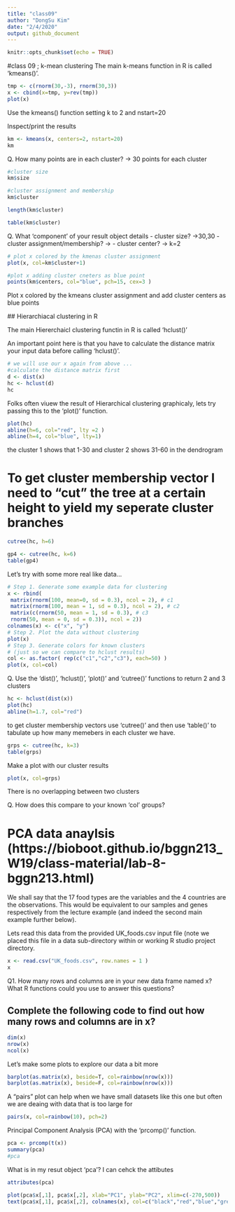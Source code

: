 ```yaml
---
title: "class09"
author: "DongSu Kim"
date: "2/4/2020"
output: github_document
---
```


```r
knitr::opts_chunk$set(echo = TRUE)
```

#class 09 ; k-mean clustering
The main k-means function in R is called 'kmeans()'. 
```r
tmp <- c(rnorm(30,-3), rnorm(30,3))
x <- cbind(x=tmp, y=rev(tmp))
plot(x)


```
Use the kmeans() function setting k to 2 and nstart=20

Inspect/print the results


```r
km <- kmeans(x, centers=2, nstart=20)
km
```
Q. How many points are in each cluster?
 -> 30 points for each cluster 
 
```r
#cluster size
km$size

#cluster assignment and membership 
km$cluster

length(km$cluster)

table(km$cluster)
```
 
Q. What ‘component’ of your result object details
 - cluster size? ->30,30
 - cluster assignment/membership? -> 
 - cluster center? -> k=2
 
```r
# plot x colored by the kmenas cluster assignment 
plot(x, col=km$cluster+1)

#plot x adding cluster cneters as blue point 
points(km$centers, col="blue", pch=15, cex=3 )
```

Plot x colored by the kmeans cluster assignment and
 add cluster centers as blue points
 
 
 ## Hierarchiacal clustering in R 
 
 The main Hiererchaicl clustering functin in R is called 'hclust()'
 
 An important point here is that you have to calculate the distance matrix your input data before calling 'hclust()'. 
 
```r
# we will use our x again from above ... 
#calculate the distance matrix first 
d <- dist(x)
hc <- hclust(d)
hc
```
Folks often viuew the result of Hierarchical clustering graphicaly,
lets try passing this to the 'plot()' function. 

```r
plot(hc)
abline(h=6, col="red", lty =2 )
abline(h=4, col="blue", lty=1)
```
the cluster 1 shows that 1-30 and cluster 2 shows 31-60 in the dendrogram 


# To get cluster membership vector I need to "cut" the tree at a certain height to yield my seperate cluster branches 
```r
cutree(hc, h=6)
```
```r
gp4 <- cutree(hc, k=6)
table(gp4)
```


Let's try with some more real like data... 
```r
# Step 1. Generate some example data for clustering
x <- rbind(
 matrix(rnorm(100, mean=0, sd = 0.3), ncol = 2), # c1
 matrix(rnorm(100, mean = 1, sd = 0.3), ncol = 2), # c2
 matrix(c(rnorm(50, mean = 1, sd = 0.3), # c3
 rnorm(50, mean = 0, sd = 0.3)), ncol = 2))
colnames(x) <- c("x", "y")
# Step 2. Plot the data without clustering
plot(x)
# Step 3. Generate colors for known clusters
# (just so we can compare to hclust results)
col <- as.factor( rep(c("c1","c2","c3"), each=50) )
plot(x, col=col)
```

Q. Use the 'dist()', 'hclust()', 'plot()' and 'cutree()' functions to return 2 and 3 clusters

```r
hc <- hclust(dist(x))
plot(hc)
abline(h=1.7, col="red")
```

to get cluster membership vectors use 'cutree()' and then use 'table()' to tabulate up how many memebers in each cluster we have. 
```r
grps <- cutree(hc, k=3)
table(grps)
```

Make a plot with our cluster results 
```r
plot(x, col=grps)
```
There is no overlapping between two clusters 

Q. How does this compare to your known 'col' groups?


# PCA data anaylsis (https://bioboot.github.io/bggn213_W19/class-material/lab-8-bggn213.html)
We shall say that the 17 food types are the variables and the 4 countries are the observations. This would be equivalent to our samples and genes respectively from the lecture example (and indeed the second main example further below).

Lets read this data from the provided UK_foods.csv input file (note we placed this file in a data sub-directory within or working R studio project directory.
```r
x <- read.csv("UK_foods.csv", row.names = 1 )
x
```
Q1. How many rows and columns are in your new data frame named x? What R functions could you use to answer this questions?

## Complete the following code to find out how many rows and columns are in x?
```r
dim(x)
nrow(x)
ncol(x)
```
 
 Let's make some plots to explore our data a bit more
```r
barplot(as.matrix(x), beside=T, col=rainbow(nrow(x)))
barplot(as.matrix(x), beside=F, col=rainbow(nrow(x)))
```
A "pairs" plot can help when we have small datasets like this one but often we are deaing with data that is too large for 
```r
pairs(x, col=rainbow(10), pch=2)
```
 
 
Principal Component Analysis (PCA) with the 'prcomp()' function. 
```r
pca <- prcomp(t(x))
summary(pca)
#pca 

```
 
What is in my resut object 'pca'? I can cehck the attibutes  
```r
attributes(pca)
```
```r
plot(pca$x[,1], pca$x[,2], xlab="PC1", ylab="PC2", xlim=c(-270,500))
text(pca$x[,1], pca$x[,2], colnames(x), col=c("black","red","blue","green"))
```
 
